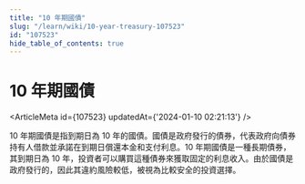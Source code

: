 ```yaml
---
title: "10 年期國債"
slug: "/learn/wiki/10-year-treasury-107523"
id: "107523"
hide_table_of_contents: true
---
```



# 10 年期國債

<ArticleMeta id={107523} updatedAt={'2024-01-10 02:21:13'} />
<div className='border-solid border-b border-t-0 my-4 border-[var(--ifm-color-gray-300)]' />

10 年期國債是指到期日為 10 年的國債。國債是政府發行的債券，代表政府向債券持有人借款並承諾在到期日償還本金和支付利息。10 年期國債是一種長期債券，其到期日為 10 年，投資者可以購買這種債券來獲取固定的利息收入。由於國債是政府發行的，因此其違約風險較低，被視為比較安全的投資選擇。
